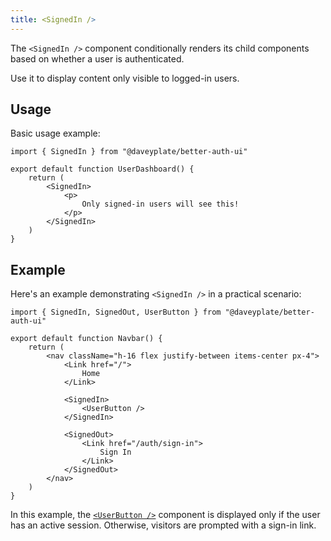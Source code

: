 ```yaml
---
title: <SignedIn />
---
```


The `<SignedIn />` component conditionally renders its child components based on whether a user is authenticated.

Use it to display content only visible to logged-in users.

## Usage

Basic usage example:

```tsx
import { SignedIn } from "@daveyplate/better-auth-ui"

export default function UserDashboard() {
    return (
        <SignedIn>
            <p>
                Only signed-in users will see this!
            </p>
        </SignedIn>
    )
}
```

## Example

Here's an example demonstrating `<SignedIn />` in a practical scenario:

```tsx
import { SignedIn, SignedOut, UserButton } from "@daveyplate/better-auth-ui"

export default function Navbar() {
    return (
        <nav className="h-16 flex justify-between items-center px-4">
            <Link href="/">
                Home
            </Link>

            <SignedIn>
                <UserButton />
            </SignedIn>

            <SignedOut>
                <Link href="/auth/sign-in">
                    Sign In
                </Link>
            </SignedOut>
        </nav>
    )
}
```

In this example, the [`<UserButton />`](/components/user-button) component is displayed only if the user has an active session. Otherwise, visitors are prompted with a sign-in link.